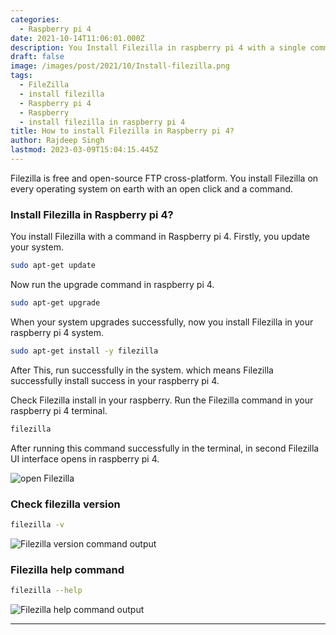```yaml
---
categories:
  - Raspberry pi 4
date: 2021-10-14T11:06:01.000Z
description: You Install Filezilla in raspberry pi 4 with a single command.
draft: false
image: /images/post/2021/10/Install-filezilla.png
tags:
  - FileZilla
  - install filezilla
  - Raspberry pi 4
  - Raspberry
  - install filezilla in raspberry pi 4
title: How to install Filezilla in Raspberry pi 4?
author: Rajdeep Singh
lastmod: 2023-03-09T15:04:15.445Z
---
```


Filezilla is free and open-source FTP cross-platform. You install Filezilla on
every operating system on earth with an open click and a command.

### Install Filezilla in Raspberry pi 4?

You install Filezilla with a command in Raspberry pi 4. Firstly, you update your
system.

```bash
sudo apt-get update
```

Now run the upgrade command in raspberry pi 4.

```bash
sudo apt-get upgrade
```

When your system upgrades successfully, now you install Filezilla in your
raspberry pi 4 system.

```bash
sudo apt-get install -y filezilla
```

After This, run successfully in the system. which means Filezilla successfully
install success in your raspberry pi 4.

Check Filezilla install in your raspberry. Run the Filezilla command in your
raspberry pi 4 terminal.

```bash
filezilla
```

After running this command successfully in the terminal, in second Filezilla UI
interface opens in raspberry pi 4.

![open Filezilla](/images/post/2021/10/open-filezilla.png "open Filezilla")

### Check filezilla version

```bash
filezilla -v
```

![Filezilla version command output](/images/post/2021/10/carbon--6-.png "Filezilla version command output")

### Filezilla help command

```bash
filezilla --help
```

![Filezilla help command output](/images/post/2021/10/carbon--5-.png "Filezilla help command output")

---
